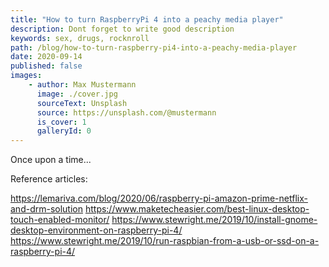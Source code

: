 ```yaml
---
title: "How to turn RaspberryPi 4 into a peachy media player"
description: Dont forget to write good description
keywords: sex, drugs, rocknroll
path: /blog/how-to-turn-raspberry-pi4-into-a-peachy-media-player
date: 2020-09-14
published: false
images:
    - author: Max Mustermann
      image: ./cover.jpg
      sourceText: Unsplash
      source: https://unsplash.com/@mustermann
      is_cover: 1
      galleryId: 0
---
```



Once upon a time...

Reference articles:

https://lemariva.com/blog/2020/06/raspberry-pi-amazon-prime-netflix-and-drm-solution
https://www.maketecheasier.com/best-linux-desktop-touch-enabled-monitor/
https://www.stewright.me/2019/10/install-gnome-desktop-environment-on-raspberry-pi-4/
https://www.stewright.me/2019/10/run-raspbian-from-a-usb-or-ssd-on-a-raspberry-pi-4/
